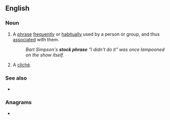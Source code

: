 ==English==

===Noun===
{{en-noun}}

# {{lb|en|idiomatic}} A [[phrase]] [[frequently]] or [[habitually]] used by a person or group, and thus [[associated]] with them.
#: ''Bart Simpson's '''stock phrase''' "I didn't do it" was once lampooned on the show itself.''
# A [[cliché]].

===See also===
{{wikipedia}}
* {{l|en|catchphrase}}

===Anagrams===
* {{anagrams|en|a=acehkoprsst|chokestraps}}